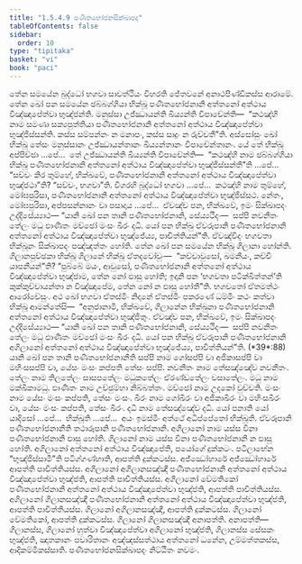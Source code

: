 ```yaml
---
title: "1.5.4.9 පණීතභෝජනසික්ඛාපද"
tableOfContents: false
sidebar:
  order: 10
type: "tipitaka"
basket: "vi"
book: "paci"
---
```



<DynamicBreadcrumb />

<Division number="257" book="paci">

<Paragraph number="824" book="paci">
තේන සමයේන බුද්ධෝ භගවා සාවත්ථියං විහරති ජේතවනේ අනාථපිණ්ඩිකස්ස ආරාමේ. තේන ඛෝ පන සමයේන ඡබ්බග්ගියා භික්ඛූ පණීතභෝජනානි අත්තනෝ අත්ථාය විඤ්ඤාපේත්වා භුඤ්ජන්ති. මනුස්සා උජ්ඣායන්ති ඛිය්‍යන්ති විපාචේන්ති—  “කථඤ්හි නාම සමණා සක්‍යපුත්තියා පණීතභෝජනානි අත්තනෝ අත්ථාය විඤ්ඤාපේත්වා භුඤ්ජිස්සන්ති. කස්ස සම්පන්නං න මනාපං, කස්ස සාදුං න රුච්චතී”ති.
</Paragraph>

<Paragraph number="825" book="paci">
අස්සෝසුං ඛෝ භික්ඛූ තේසං මනුස්සානං උජ්ඣායන්තානං ඛිය්‍යන්තානං විපාචේන්තානං. යේ තේ භික්ඛූ අප්පිච්ඡා …පේ…  තේ උජ්ඣායන්ති ඛිය්‍යන්ති විපාචේන්ති—  “කථඤ්හි නාම ඡබ්බග්ගියා භික්ඛූ පණීතභෝජනානි අත්තනෝ අත්ථාය විඤ්ඤාපේත්වා භුඤ්ජිස්සන්තී”ති …පේ…  “සච්චං කිර තුම්හේ, භික්ඛවේ, පණීතභෝජනානි අත්තනෝ අත්ථාය විඤ්ඤාපේත්වා භුඤ්ජථා”ති? “සච්චං, භගවා”ති. විගරහි බුද්ධෝ භගවා …පේ…  කථඤ්හි නාම තුම්හේ, මෝඝපුරිසා, පණීතභෝජනානි අත්තනෝ අත්ථාය විඤ්ඤාපේත්වා භුඤ්ජිස්සථ. නේතං, මෝඝපුරිසා, අප්පසන්නානං වා පසාදාය …පේ…  ඒවඤ්ච පන, භික්ඛවේ, ඉමං සික්ඛාපදං උද්දිසේය්‍යාථ—
</Paragraph>

<Paragraph number="826" book="paci">
<Emphasis>“යානි ඛෝ පන තානි පණීතභෝජනානි, සේය්‍යථිදං—  සප්පි නවනීතං තේලං මධු ඵාණිතං මච්ඡෝ මංසං ඛීරං දධි. යෝ පන භික්ඛු ඒවරූපානි පණීතභෝජනානි අත්තනෝ අත්ථාය විඤ්ඤාපේත්වා භුඤ්ජේය්‍ය, පාචිත්තියන්”</Emphasis>ති.
</Paragraph>

<Paragraph number="827" book="paci">
ඒවඤ්චිදං භගවතා භික්ඛූනං සික්ඛාපදං පඤ්ඤත්තං හෝති.
</Paragraph>

</Division>
<Division number="258" book="paci">

<Paragraph number="828" book="paci">
තේන ඛෝ පන සමයේන භික්ඛූ ගිලානා හෝන්ති. ගිලානපුච්ඡකා භික්ඛූ ගිලානේ භික්ඛූ ඒතදවෝචුං—  “කච්චාවුසෝ, ඛමනීයං, කච්චි යාපනීයන්”ති? “පුබ්බේ මයං, ආවුසෝ, පණීතභෝජනානි අත්තනෝ අත්ථාය විඤ්ඤාපේත්වා භුඤ්ජාම, තේන නෝ ඵාසු හෝති; ඉදානි පන ‘භගවතා පටික්ඛිත්තන්’ති කුක්කුච්චායන්තා න විඤ්ඤාපේම, තේන නෝ න ඵාසු හෝතී”ති. භගවතෝ ඒතමත්ථං ආරෝචේසුං. අථ ඛෝ භගවා ඒතස්මිං නිදානේ ඒතස්මිං පකරණේ ධම්මිං කථං කත්වා භික්ඛූ ආමන්තේසි—  “අනුජානාමි, භික්ඛවේ, ගිලානේන භික්ඛුනා පණීතභෝජනානි අත්තනෝ අත්ථාය විඤ්ඤාපේත්වා භුඤ්ජිතුං. ඒවඤ්ච පන, භික්ඛවේ, ඉමං සික්ඛාපදං උද්දිසේය්‍යාථ—
</Paragraph>

</Division>
<Division number="259" book="paci">

<Paragraph number="829" book="paci">
<Emphasis>“යානි ඛෝ පන තානි පණීතභෝජනානි, සේය්‍යථිදං—  සප්පි නවනීතං තේලං මධු ඵාණිතං මච්ඡෝ මංසං ඛීරං දධි. යෝ පන භික්ඛු ඒවරූපානි පණීතභෝජනානි අගිලානෝ අත්තනෝ අත්ථාය විඤ්ඤාපේත්වා භුඤ්ජේය්‍ය, පාචිත්තියන්”</Emphasis>ති. (*39*:<Emphasis>88</Emphasis>)
</Paragraph>

</Division>
<Division number="260" book="paci">

<Paragraph number="830" book="paci">
<Emphasis>යානි ඛෝ පන තානි පණීතභෝජනානී</Emphasis>ති <Emphasis>සප්පි</Emphasis> නාම ගෝසප්පි වා අජිකාසප්පි වා මහිංසසප්පි වා, යේසං මංසං කප්පති තේසං සප්පි.
</Paragraph>

<Paragraph number="831" book="paci">
<Emphasis>නවනීතං</Emphasis> නාම තේසඤ්ඤේව නවනීතං.
</Paragraph>

<Paragraph number="832" book="paci">
<Emphasis>තේලං</Emphasis> නාම තිලතේලං සාසපතේලං මධුකතේලං ඒරණ්ඩතේලං වසාතේලං.
</Paragraph>

<Paragraph number="833" book="paci">
<Emphasis>මධු</Emphasis> නාම මක්ඛිකාමධු.
</Paragraph>

<Paragraph number="834" book="paci">
<Emphasis>ඵාණිතං</Emphasis> නාම උච්ඡුම්හා නිබ්බත්තං.
</Paragraph>

<Paragraph number="835" book="paci">
<Emphasis>මච්ඡෝ</Emphasis> නාම උදකෝ වුච්චති.
</Paragraph>

<Paragraph number="836" book="paci">
<Emphasis>මංසං</Emphasis> නාම යේසං මංසං කප්පති, තේසං මංසං.
</Paragraph>

<Paragraph number="837" book="paci">
<Emphasis>ඛීරං</Emphasis> නාම ගෝඛීරං වා අජිකාඛීරං වා මහිංසඛීරං වා, යේසං මංසං කප්පති, තේසං ඛීරං.
</Paragraph>

<Paragraph number="838" book="paci">
<Emphasis>දධි</Emphasis> නාම තේසඤ්ඤේව දධි.
</Paragraph>

<Paragraph number="839" book="paci">
<Emphasis>යෝ පනා</Emphasis>ති යෝ යාදිසෝ …පේ…  <Emphasis>භික්ඛූ</Emphasis>ති …පේ…  අයං ඉමස්මිං අත්ථේ අධිප්පේතෝ භික්ඛූති.
</Paragraph>

<Paragraph number="840" book="paci">
<Emphasis>ඒවරූපානි පණීතභෝජනානී</Emphasis>ති තථාරූපානි පණීතභෝජනානි.
</Paragraph>

<Paragraph number="841" book="paci">
<Emphasis>අගිලානෝ</Emphasis> නාම යස්ස විනා පණීතභෝජනානි ඵාසු හෝති.
</Paragraph>

<Paragraph number="842" book="paci">
<Emphasis>ගිලානෝ</Emphasis> නාම යස්ස විනා පණීතභෝජනානි න ඵාසු හෝති.
</Paragraph>

<Paragraph number="843" book="paci">
අගිලානෝ අත්තනෝ අත්ථාය විඤ්ඤාපේති, පයෝගේ දුක්කටං. පටිලාභේන “භුඤ්ජිස්සාමී”ති පටිග්ගණ්හාති, ආපත්ති දුක්කටස්ස. අජ්ඣෝහාරේ අජ්ඣෝහාරේ ආපත්ති පාචිත්තියස්ස.
</Paragraph>

</Division>
<Division number="261" book="paci">

<Paragraph number="844" book="paci">
අගිලානෝ අගිලානසඤ්ඤී පණීතභෝජනානි අත්තනෝ අත්ථාය විඤ්ඤාපේත්වා භුඤ්ජති, ආපත්ති පාචිත්තියස්ස. අගිලානෝ වේමතිකෝ පණීතභෝජනානි අත්තනෝ අත්ථාය විඤ්ඤාපේත්වා භුඤ්ජති, ආපත්ති පාචිත්තියස්ස. අගිලානෝ ගිලානසඤ්ඤී පණීතභෝජනානි අත්තනෝ අත්ථාය විඤ්ඤාපේත්වා භුඤ්ජති, ආපත්ති පාචිත්තියස්ස.
</Paragraph>

<Paragraph number="845" book="paci">
ගිලානෝ අගිලානසඤ්ඤී, ආපත්ති දුක්කටස්ස. ගිලානෝ වේමතිකෝ, ආපත්ති දුක්කටස්ස. ගිලානෝ ගිලානසඤ්ඤී අනාපත්ති.
</Paragraph>

</Division>
<Division number="262" book="paci">

<Paragraph number="846" book="paci">
අනාපත්ති—  ගිලානස්ස, ගිලානෝ හුත්වා විඤ්ඤාපේත්වා අගිලානෝ භුඤ්ජති, ගිලානස්ස සේසකං භුඤ්ජති, ඤාතකානං පවාරිතානං අඤ්ඤස්සත්ථාය අත්තනෝ ධනේන, උම්මත්තකස්ස, ආදිකම්මිකස්සාති.

</Paragraph>
</Division>

<Paragraph number="847" type="center" book="paci">
පණීතභෝජනසික්ඛාපදං නිට්ඨිතං නවමං.
</Paragraph>